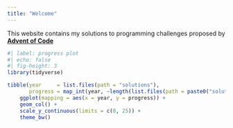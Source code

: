 ```yaml
---
title: "Welcome"
---
```


This website contains my solutions to programming challenges proposed by
[**Advent of Code**](https://adventofcode.com)

```r
#| label: progress plot
#| echo: false
#| fig-height: 3
library(tidyverse)

tibble(year     = list.files(path = "solutions"),
       progress = map_int(year, ~length(list.files(path = paste0("solutions/", .))))) |> 
    ggplot(mapping = aes(x = year, y = progress)) + 
    geom_col() +
    scale_y_continuous(limits = c(0, 25)) +
    theme_bw()
```

